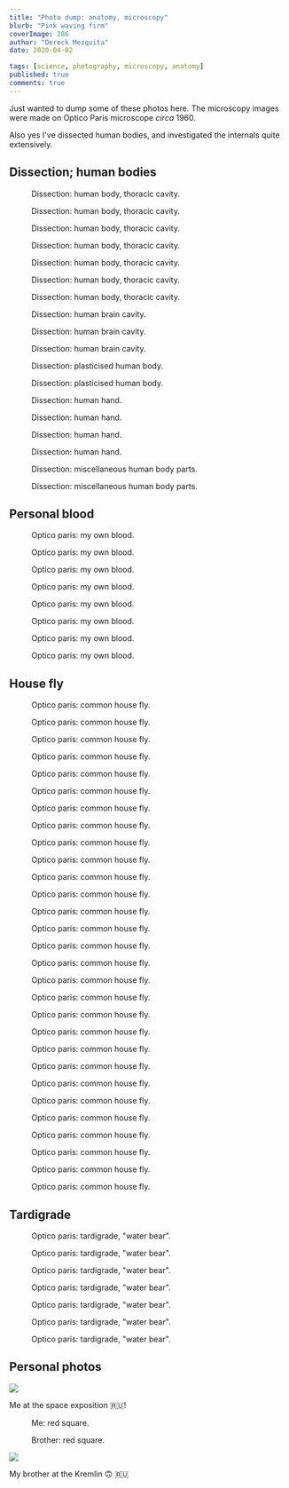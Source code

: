 ```yaml
---
title: "Photo dump: anatomy, microscopy"
blurb: "Pink waving firm"
coverImage: 286
author: "Dereck Mezquita"
date: 2020-04-02

tags: [science, photography, microscopy, anatomy]
published: true
comments: true
---
```


Just wanted to dump some of these photos here. The microscopy images were made on Optico Paris microscope *circa* 1960.

Also yes I've dissected human bodies, and investigated the internals quite extensively.

## Dissection; human bodies

<Figure src="/blog/20200402_photo-dump-anatomy-microscopy/anat-body_1067.jpeg">
    Dissection: human body, thoracic cavity.
</Figure>

<Figure src="/blog/20200402_photo-dump-anatomy-microscopy/anat-body_1069.jpeg">
    Dissection: human body, thoracic cavity.
</Figure>

<Figure src="/blog/20200402_photo-dump-anatomy-microscopy/anat-body_1070.jpeg">
    Dissection: human body, thoracic cavity.
</Figure>

<Figure src="/blog/20200402_photo-dump-anatomy-microscopy/anat-body_1071.jpeg">
    Dissection: human body, thoracic cavity.
</Figure>

<Figure src="/blog/20200402_photo-dump-anatomy-microscopy/anat-body_1072.jpeg">
    Dissection: human body, thoracic cavity.
</Figure>

<Figure src="/blog/20200402_photo-dump-anatomy-microscopy/anat-body_1074.jpeg">
    Dissection: human body, thoracic cavity.
</Figure>

<Figure src="/blog/20200402_photo-dump-anatomy-microscopy/anat-body_1075.jpeg">
    Dissection: human body, thoracic cavity.
</Figure>

<Figure src="/blog/20200402_photo-dump-anatomy-microscopy/anat-brain_1063.jpeg">
    Dissection: human brain cavity.
</Figure>

<Figure src="/blog/20200402_photo-dump-anatomy-microscopy/anat-brain_1064.jpeg">
    Dissection: human brain cavity.
</Figure>

<Figure src="/blog/20200402_photo-dump-anatomy-microscopy/anat-brain_1065.jpeg">
    Dissection: human brain cavity.
</Figure>

<Figure src="/blog/20200402_photo-dump-anatomy-microscopy/anat-disp-body_1061.jpeg">
    Dissection: plasticised human body.
</Figure>

<Figure src="/blog/20200402_photo-dump-anatomy-microscopy/anat-disp-body_6975.jpeg">
    Dissection: plasticised human body.
</Figure>

<Figure src="/blog/20200402_photo-dump-anatomy-microscopy/anat-hand_20150305_125530.jpg">
    Dissection: human hand.
</Figure>

<Figure src="/blog/20200402_photo-dump-anatomy-microscopy/anat-hand_20150305_125531.jpg">
    Dissection: human hand.
</Figure>

<Figure src="/blog/20200402_photo-dump-anatomy-microscopy/anat-hand_20150305_125537.jpg">
    Dissection: human hand.
</Figure>

<Figure src="/blog/20200402_photo-dump-anatomy-microscopy/anat-hand_20150305_125544.jpg">
    Dissection: human hand.
</Figure>

<Figure src="/blog/20200402_photo-dump-anatomy-microscopy/anat-misc_1059.jpeg">
    Dissection: miscellaneous human body parts.
</Figure>

<Figure src="/blog/20200402_photo-dump-anatomy-microscopy/anat-misc_1060.jpeg">
    Dissection: miscellaneous human body parts.
</Figure>

## Personal blood

<Figure src="/blog/20200402_photo-dump-anatomy-microscopy/blood_20150113_224411.jpg">
    Optico paris: my own blood.
</Figure>

<Figure src="/blog/20200402_photo-dump-anatomy-microscopy/blood_20150113_224438_hdr.jpg">
    Optico paris: my own blood.
</Figure>

<Figure src="/blog/20200402_photo-dump-anatomy-microscopy/blood_20150113_224443_hdr.jpg">
    Optico paris: my own blood.
</Figure>

<Figure src="/blog/20200402_photo-dump-anatomy-microscopy/blood_20150113_224549.jpg">
    Optico paris: my own blood.
</Figure>

<Figure src="/blog/20200402_photo-dump-anatomy-microscopy/blood_20150113_224551.jpg">
    Optico paris: my own blood.
</Figure>

<Figure src="/blog/20200402_photo-dump-anatomy-microscopy/blood_20150113_224640.jpg">
    Optico paris: my own blood.
</Figure>

<Figure src="/blog/20200402_photo-dump-anatomy-microscopy/blood_20150113_224651.jpg">
    Optico paris: my own blood.
</Figure>

<Figure src="/blog/20200402_photo-dump-anatomy-microscopy/blood_20150113_224656.jpg">
    Optico paris: my own blood.
</Figure>

## House fly

<Figure src="/blog/20200402_photo-dump-anatomy-microscopy/fly_20150516_203744.jpg">
    Optico paris: common house fly.
</Figure>

<Figure src="/blog/20200402_photo-dump-anatomy-microscopy/fly_20150516_203803.jpg">
    Optico paris: common house fly.
</Figure>

<Figure src="/blog/20200402_photo-dump-anatomy-microscopy/fly_20150516_203808.jpg">
    Optico paris: common house fly.
</Figure>

<Figure src="/blog/20200402_photo-dump-anatomy-microscopy/fly_20150516_203826.jpg">
    Optico paris: common house fly.
</Figure>

<Figure src="/blog/20200402_photo-dump-anatomy-microscopy/fly_20150516_203832.jpg">
    Optico paris: common house fly.
</Figure>

<Figure src="/blog/20200402_photo-dump-anatomy-microscopy/fly_20150516_203851_hdr.jpg">
    Optico paris: common house fly.
</Figure>

<Figure src="/blog/20200402_photo-dump-anatomy-microscopy/fly_20150516_204017_hdr.jpg">
    Optico paris: common house fly.
</Figure>

<Figure src="/blog/20200402_photo-dump-anatomy-microscopy/fly_20150516_204052_hdr.jpg">
    Optico paris: common house fly.
</Figure>

<Figure src="/blog/20200402_photo-dump-anatomy-microscopy/fly_20150516_204112_hdr.jpg">
    Optico paris: common house fly.
</Figure>

<Figure src="/blog/20200402_photo-dump-anatomy-microscopy/fly_20150516_204127_hdr.jpg">
    Optico paris: common house fly.
</Figure>

<Figure src="/blog/20200402_photo-dump-anatomy-microscopy/fly_20150516_204209_hdr.jpg">
    Optico paris: common house fly.
</Figure>

<Figure src="/blog/20200402_photo-dump-anatomy-microscopy/fly_20150516_204227_hdr.jpg">
    Optico paris: common house fly.
</Figure>

<Figure src="/blog/20200402_photo-dump-anatomy-microscopy/fly_20150516_204310_hdr.jpg">
    Optico paris: common house fly.
</Figure>

<Figure src="/blog/20200402_photo-dump-anatomy-microscopy/fly_20150516_204329_hdr.jpg">
    Optico paris: common house fly.
</Figure>

<Figure src="/blog/20200402_photo-dump-anatomy-microscopy/fly_20150516_204524_hdr.jpg">
    Optico paris: common house fly.
</Figure>

<Figure src="/blog/20200402_photo-dump-anatomy-microscopy/fly_20150516_204543_hdr.jpg">
    Optico paris: common house fly.
</Figure>

<Figure src="/blog/20200402_photo-dump-anatomy-microscopy/fly_20150516_204622_hdr.jpg">
    Optico paris: common house fly.
</Figure>

<Figure src="/blog/20200402_photo-dump-anatomy-microscopy/fly_20150516_204644_hdr.jpg">
    Optico paris: common house fly.
</Figure>

<Figure src="/blog/20200402_photo-dump-anatomy-microscopy/fly_20150516_204656_hdr.jpg">
    Optico paris: common house fly.
</Figure>

<Figure src="/blog/20200402_photo-dump-anatomy-microscopy/fly_20150516_204704_hdr.jpg">
    Optico paris: common house fly.
</Figure>

<Figure src="/blog/20200402_photo-dump-anatomy-microscopy/fly_20150516_204723_hdr.jpg">
    Optico paris: common house fly.
</Figure>

<Figure src="/blog/20200402_photo-dump-anatomy-microscopy/fly_20150516_204759_hdr.jpg">
    Optico paris: common house fly.
</Figure>

<Figure src="/blog/20200402_photo-dump-anatomy-microscopy/fly_20150516_204820_hdr.jpg">
    Optico paris: common house fly.
</Figure>

<Figure src="/blog/20200402_photo-dump-anatomy-microscopy/fly_20150516_204830_hdr.jpg">
    Optico paris: common house fly.
</Figure>

<Figure src="/blog/20200402_photo-dump-anatomy-microscopy/fly_20150516_204936_hdr.jpg">
    Optico paris: common house fly.
</Figure>

<Figure src="/blog/20200402_photo-dump-anatomy-microscopy/fly_20150516_204955_hdr.jpg">
    Optico paris: common house fly.
</Figure>

<Figure src="/blog/20200402_photo-dump-anatomy-microscopy/fly_20150516_205009_hdr.jpg">
    Optico paris: common house fly.
</Figure>

<Figure src="/blog/20200402_photo-dump-anatomy-microscopy/fly_20150516_205025_hdr.jpg">
    Optico paris: common house fly.
</Figure>

<Figure src="/blog/20200402_photo-dump-anatomy-microscopy/fly_20150516_205051_hdr.jpg">
    Optico paris: common house fly.
</Figure>

## Tardigrade

<Figure src='/blog/20200402_photo-dump-anatomy-microscopy/tard_20150510_003344.jpg'>
    Optico paris: tardigrade, "water bear".
</Figure>

<Figure src='/blog/20200402_photo-dump-anatomy-microscopy/tard_20150510_003352.jpg'>
    Optico paris: tardigrade, "water bear".
</Figure>

<Figure src='/blog/20200402_photo-dump-anatomy-microscopy/tard_20150510_003359.jpg'>
    Optico paris: tardigrade, "water bear".
</Figure>

<Figure src='/blog/20200402_photo-dump-anatomy-microscopy/tard_20150510_003433.jpg'>
    Optico paris: tardigrade, "water bear".
</Figure>

<Figure src='/blog/20200402_photo-dump-anatomy-microscopy/tard_20150510_003451.jpg'>
    Optico paris: tardigrade, "water bear".
</Figure>

<Figure src='/blog/20200402_photo-dump-anatomy-microscopy/tard_20150510_003501.jpg'>
    Optico paris: tardigrade, "water bear".
</Figure>

<Figure src='/blog/20200402_photo-dump-anatomy-microscopy/tard_20150510_003515.jpg'>
    Optico paris: tardigrade, "water bear".
</Figure>

## Personal photos

<img src="/blog/20200402_photo-dump-anatomy-microscopy/pers-de_cent-panruso-expo.mov"/>

Me at the space exposition 🇷🇺!

<Figure src="/blog/20200402_photo-dump-anatomy-microscopy/pers-de_red-square.jpeg">
    Me: red square.
</Figure>

<Figure src="/blog/20200402_photo-dump-anatomy-microscopy/pers-ed_red-square.jpeg">
    Brother: red square.
</Figure>

<img src="/blog/20200402_photo-dump-anatomy-microscopy/pers-ed_kremlin.mov"/>

My brother at the Kremlin 🙃 🇷🇺